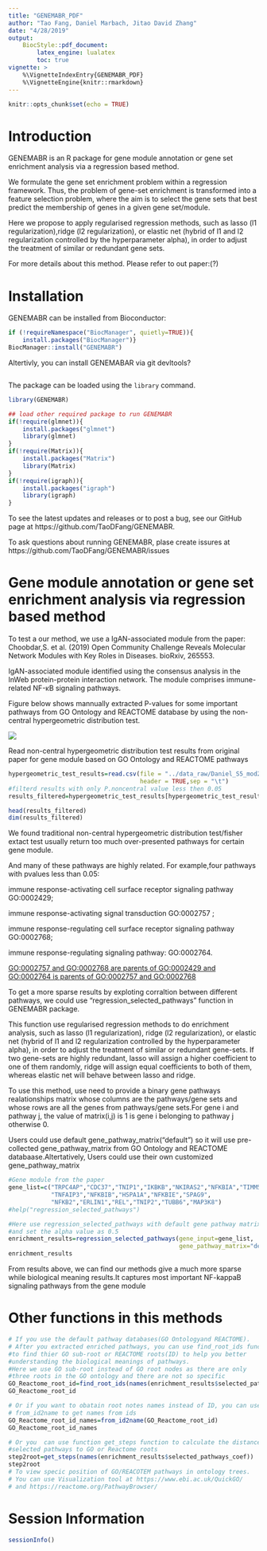 ```yaml
---
title: "GENEMABR_PDF"
author: "Tao Fang, Daniel Marbach, Jitao David Zhang"
date: "4/28/2019"
output:
    BiocStyle::pdf_document:
        latex_engine: lualatex
        toc: true
vignette: >
    %\VignetteIndexEntry{GENEMABR_PDF}
    %\VignetteEngine{knitr::rmarkdown}
---
```


```r
knitr::opts_chunk$set(echo = TRUE)
```

# Introduction
GENEMABR is  an R package for gene module annotation or gene set enrichment 
analysis via a regression based method.

We formulate the gene set enrichment problem within a regression framework. 
Thus, the problem of gene-set enrichment is transformed into a feature 
selection problem, where the aim is to select the gene sets that best predict
the membership of genes in a given gene set/module. 

Here we propose to apply regularised regression methods, such as lasso 
(l1 regularization),ridge (l2 regularization), or elastic net (hybrid of 
l1 and l2 regularization controlled by the hyperparameter alpha), in order to
adjust the treatment of similar or redundant gene sets.

For more details about this method. Please refer to out paper:(?)
 

# Installation
GENEMABR can be installed from Bioconductor:
```r
if (!requireNamespace("BiocManager", quietly=TRUE)){
    install.packages("BiocManager")}
BiocManager::install("GENEMABR")
```

Altertivly, you can install GENEMABAR via git devltools?
```r

```

The package can be loaded using the `library` command.
```r
library(GENEMABR)

## load other required package to run GENEMABR
if(!require(glmnet)){
    install.packages("glmnet")
    library(glmnet)
}
if(!require(Matrix)){
    install.packages("Matrix")
    library(Matrix)
}
if(!require(igraph)){
    install.packages("igraph")
    library(igraph)
}

```

To see the latest updates and releases or to post a bug, see our GitHub page 
at https://github.com/TaoDFang/GENEMABR. 

To ask questions about running GENEMABR, plase create issures 
at https://github.com/TaoDFang/GENEMABR/issues

# Gene module annotation or gene set enrichment analysis via regression based method 
To test a our method, we use a IgAN-associated module from the paper: 
Choobdar,S. et al. (2019) Open Community Challenge Reveals Molecular Network Modules with Key Roles in Diseases. bioRxiv, 265553.

IgAN-associated module identified using the consensus analysis in the InWeb 
protein-protein interaction network. The module comprises immune-related NF-κB signaling pathways.

Figure below shows mannually extracted P-values for some important  pathways
from GO Ontology and REACTOME database by using the non-central hypergeometric distribution test. 

![](../Figures/Figure S5_ Module 283.png)


Read non-central hypergeometric distribution test results from original paper 
for gene module based on GO Ontology and REACTOME pathways
```r
hypergeometric_test_results=read.csv(file = "../data_raw/Daniel_S5_mod283.txt",
                                     header = TRUE,sep = "\t")
#filterd results with only P.noncentral value less then 0.05
results_filtered=hypergeometric_test_results[hypergeometric_test_results$P.noncentral<0.05,]

head(results_filtered)
dim(results_filtered)
```

We found traditional non-central hypergeometric distribution test/fisher extact test 
usually return too much over-presented pathways for certain gene module. 

And many of  these pathways are highly related.
For example,four pathways with pvalues less than 0.05: 

immune response-activating cell surface receptor signaling pathway  GO:0002429;

immune response-activating signal transduction GO:0002757 ;

immune response-regulating cell surface receptor signaling pathway GO:0002768;

immune response-regulating signaling pathway: GO:0002764.

[GO:0002757 and GO:0002768 are parents of GO:0002429 and GO:0002764 is parents of GO:0002757 and GO:0002768 ](https://www.ebi.ac.uk/QuickGO/term/GO:0002429)


To get a more sparse results by exploting corraltion between different pathways,
we could use "regression_selected_pathways" function in GENEMABR package.

This function use regularised regression methods to do enrichment analysis, 
such as lasso (l1 regularization), ridge (l2 regularization), or elastic net 
(hybrid of l1 and l2 regularization controlled by the hyperparameter alpha), 
in order to adjust the treatment of similar or redundant gene-sets. 
If two gene-sets are highly redundant, lasso will assign a higher coefficient 
to one of them randomly, ridge will assign equal coefficients to both of them,
whereas elastic net will behave between lasso and ridge.

To use this method, use need to provide a binary gene pathways realationships 
matrix whose columns are the pathways/gene sets and whose rows are all the genes 
from pathways/gene sets.For gene i and pathway j, the value of matrix(i,j) is 1 is gene i belonging to pathway j otherwise 0.

Users could use default gene_pathway_matrix("default") so it will use pre-collected 
gene_pathway_matrix from GO Ontology and REACTOME databaase.Altertatively, Users 
could use their own customized gene_pathway_matrix 
```r
#Gene module from the paper
gene_list=c("TRPC4AP","CDC37","TNIP1","IKBKB","NKIRAS2","NFKBIA","TIMM50","RELB",
            "TNFAIP3","NFKBIB","HSPA1A","NFKBIE","SPAG9",
            "NFKB2","ERLIN1","REL","TNIP2","TUBB6","MAP3K8")
#help("regression_selected_pathways")

#Here use regression_selected_pathways with default gene pathway matrix 
#and set the alpha value as 0.5
enrichment_results=regression_selected_pathways(gene_input=gene_list,
                                                gene_pathway_matrix="default",alpha=0.5)
enrichment_results
```
From results above, we can find our methods give a much more sparse while biological meaning results.It captures most important NF-kappaB signaling pathways from the gene module

# Other functions in this methods
```r
# If you use the default pathway databases(GO Ontologyand REACTOME).
# After you extracted enriched pathways, you can use find_root_ids function
#to find thier GO sub-root or REACTOME roots(ID) to help you better
#understanding the biological meanings of pathways.
#Here we use GO sub-root instead of GO root nodes as there are only 
#three roots in the GO ontology and there are not so specific 
GO_Reactome_root_id=find_root_ids(names(enrichment_results$selected_pathways_coef))
GO_Reactome_root_id

# Or if you want to obatain root notes names instead of ID, you can use function
# from_id2name to get names from ids
GO_Reactome_root_id_names=from_id2name(GO_Reactome_root_id)
GO_Reactome_root_id_names

# Or you  can use function get_steps function to calculate the distance from
#selected pathways to GO or Reactome roots
step2root=get_steps(names(enrichment_results$selected_pathways_coef))
step2root
# To view specic position of GO/REACOTEM pathways in ontology trees.
# You can use Visualization tool at https://www.ebi.ac.uk/QuickGO/ 
# and https://reactome.org/PathwayBrowser/ 
```


# Session Information
```r
sessionInfo()
```
